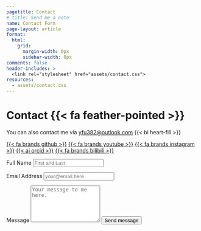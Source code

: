 ```yaml
---
pagetitle: Contact
# title: Send me a note
name: Contact Form
page-layout: article
format: 
  html: 
    grid:
      margin-width: 0px
      sidebar-width: 0px
comments: false
header-includes: >
  <link rel="stylesheet" href="assets/contact.css">
resources:
  - assets/contact.css
---
```


::: {.grid}

::: {.g-col-5 #note}

# Contact {{< fa feather-pointed >}}

You can also contact me via [yfu382@outlook.com](mailto:yfu382@outlook.com) {{< bi heart-fill >}}

<a class="link-dark me-1" href="https://github.com/Bim382" title="github" target="_blank" rel="noopener">{{< fa brands github >}}</a> <a class="link-dark me-1" href="https://www.youtube.com/@yfu382" title="youtube" target="_blank" rel="noopener">{{< fa brands youtube >}}</a>
      <a class="link-dark me-1" href="https://www.instagram.com/yfu382" title="instagram" target="_blank" rel="noopener">{{< fa brands instagram >}}</a>
      <a class="link-dark me-1" href="https://orcid.org/0009-0003-0905-0207" title="orcid" target="_blank" rel="noopener">{{< ai orcid >}}</a> 
      <a class="link-dark me-1" href="https://space.bilibili.com/21636878" title="Bilibili" target="_blank" rel="noopener">{{< fa brands bilibili >}}</a>


:::
<!-- source: https://github.com/mccarthy-m-g/tidytales/blob/main/about/index.qmd#L24-L46 -->

::: {.g-col-1}
:::

::: {.g-col-6 #form}

<form action="https://formspree.io/f/mldrzggn" method="POST" accept-charset="utf-8">


<label for="full-name">Full Name</label>
<input type="text" name="name" id="full-name" class="form-control" placeholder="First and Last" required>

<label for="email-address">Email Address</label>
<input type="email" name="email" id="email-address" class="form-control" placeholder="your@email.here" required>

<label for="message">Message</label>
  <textarea rows="6" name="message" id="message" class="form-control" placeholder="Your message to me here." required></textarea>

<button type="submit" class="btn btn-primary mt-4">Send message</button>
</form>
:::

:::
<!-- end grid -->